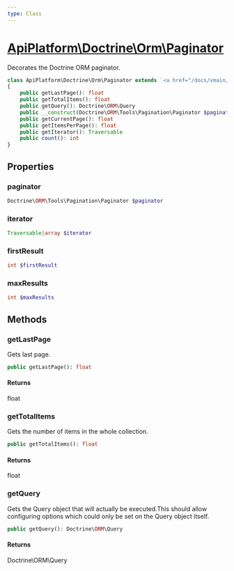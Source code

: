 ```yaml
---
type: Class
---
```


# [ApiPlatform\Doctrine\Orm\Paginator](/docs/vmain/reference/Doctrine/Orm/Paginator)

Decorates the Doctrine ORM paginator.


```php
class ApiPlatform\Doctrine\Orm\Paginator extends `<a href="/docs/vmain/reference/Doctrine/Orm/AbstractPaginator">ApiPlatform\Doctrine\Orm\AbstractPaginator</a>` implements IteratorAggregate, `<a href="/docs/vmain/reference/State/Pagination/PartialPaginatorInterface">ApiPlatform\State\Pagination\PartialPaginatorInterface</a>`, Traversable, Countable, `<a href="/docs/vmain/reference/State/Pagination/PaginatorInterface">ApiPlatform\State\Pagination\PaginatorInterface</a>`, `<a href="/docs/vmain/reference/Doctrine/Orm/QueryAwareInterface">ApiPlatform\Doctrine\Orm\QueryAwareInterface</a>`
{
    public getLastPage(): float
    public getTotalItems(): float
    public getQuery(): Doctrine\ORM\Query
    public __construct(Doctrine\ORM\Tools\Pagination\Paginator $paginator)
    public getCurrentPage(): float
    public getItemsPerPage(): float
    public getIterator(): Traversable
    public count(): int
}
```
## Properties
### paginator

```php
Doctrine\ORM\Tools\Pagination\Paginator $paginator
```



### iterator

```php
Traversable|array $iterator
```



### firstResult

```php
int $firstResult
```



### maxResults

```php
int $maxResults
```



## Methods

### getLastPage

Gets last page.

```php
public getLastPage(): float
```

#### Returns

float

### getTotalItems

Gets the number of items in the whole collection.

```php
public getTotalItems(): float
```

#### Returns

float

### getQuery

Gets the Query object that will actually be executed.This should allow configuring options which could only be set on the Query
object itself.

```php
public getQuery(): Doctrine\ORM\Query
```

#### Returns

Doctrine\ORM\Query
